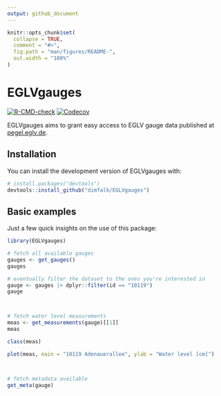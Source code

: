 ```yaml
---
output: github_document
---
```


<!-- README.md is generated from README.Rmd. Please edit that file -->

```r
knitr::opts_chunk$set(
  collapse = TRUE,
  comment = "#>",
  fig.path = "man/figures/README-",
  out.width = "100%"
)
```

# EGLVgauges

<!-- badges: start -->
[![R-CMD-check](https://github.com/dimfalk/EGLVgauges/actions/workflows/R-CMD-check.yaml/badge.svg)](https://github.com/dimfalk/EGLVgauges/actions/workflows/R-CMD-check.yaml)
[![Codecov](https://codecov.io/gh/dimfalk/EGLVgauges/branch/main/graph/badge.svg)](https://codecov.io/gh/dimfalk/EGLVgauges)
<!-- badges: end -->

EGLVgauges aims to grant easy access to EGLV gauge data published at [pegel.eglv.de](https://pegel.eglv.de/).

## Installation

You can install the development version of EGLVgauges with:

``` r
# install.packages("devtools")
devtools::install_github("dimfalk/EGLVgauges")
```

## Basic examples

Just a few quick insights on the use of this package:

```r
library(EGLVgauges)

# fetch all available gauges
gauges <- get_gauges()
gauges

# eventually filter the dataset to the ones you're interested in
gauge <- gauges |> dplyr::filter(id == "10119")
gauge



# fetch water level measurements
meas <- get_measurements(gauge)[[1]]
meas

class(meas)

plot(meas, main = "10119 Adenauerallee", ylab = "Water level [cm]")



# fetch metadata available
get_meta(gauge)
```
